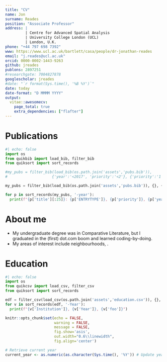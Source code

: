 ```yaml
---
title: "CV"
name: Jon
surname: Reades
position: "Associate Professor"
address: |
         | Centre for Advanced Spatial Analysis
         | University College London (UCL)
         | London, U.K.
phone: "+44 797 698 7392"
www: https://www.ucl.ac.uk/bartlett/casa/people/dr-jonathan-reades
email: "j.reades@ucl.ac.uk"
orcid: 0000-0002-1443-9263
github: jreades
publons: 2897251
#researchgate: 7004827878
googlescholar: jreades
#date: "`r format(Sys.time(), '%B %Y')`"
date: today
date-format: "D MMMM YYYY"
output: 
  vitae::awesomecv:
    page_total: true
    extra_dependencies: ["flafter"]
---
```


# Publications 

```python
#| echo: false
import os
from quikbib import load_bib, filter_bib 
from quiksort import sort_records

#my_pubs = filter_bib(load_bib(os.path.join('assets','pubs.bib')), 
#                    {'year':'<2017', 'priority':'<2'}, {'priority':'1', 'foo':'baz'})

my_pubs = filter_bib(load_bib(os.path.join('assets','pubs.bib')), {}, {'priority':'1', 'foo':'baz'})

for p in sort_records(my_pubs, '-year'):
  print(f"{p['title'][:25]}: {p['ENTRYTYPE']}, {p['priority']}, {p['year']}, {p['foo']}")
```

# About me

 * My undergraduate degree was in Comparative Literature, but I graduated in the (first) dot.com boom and learned coding-by-doing.
 * My areas of interest include neighbourhoods, .

# Education

```python
#| echo: false
import os
from quikcsv import load_csv, filter_csv
from quiksort import sort_records

edf = filter_csv(load_csv(os.path.join('assets','education.csv')), {}, {'foo':'bar'})
for v in sort_records(edf, '-Year'):
  print(f"{v['Institution']}, {v['Year']}, {v['foo']}")
```

```r
knitr::opts_chunk$set(echo = FALSE, 
                      warning = FALSE, 
                      message = FALSE,
                      fig.show='asis', 
                      out.width="0.6\\linewidth", 
                      fig.align='center')
```

```r
# Retrieve current year
current_year <- as.numeric(as.character(Sys.time(), '%Y')) # Update year
```